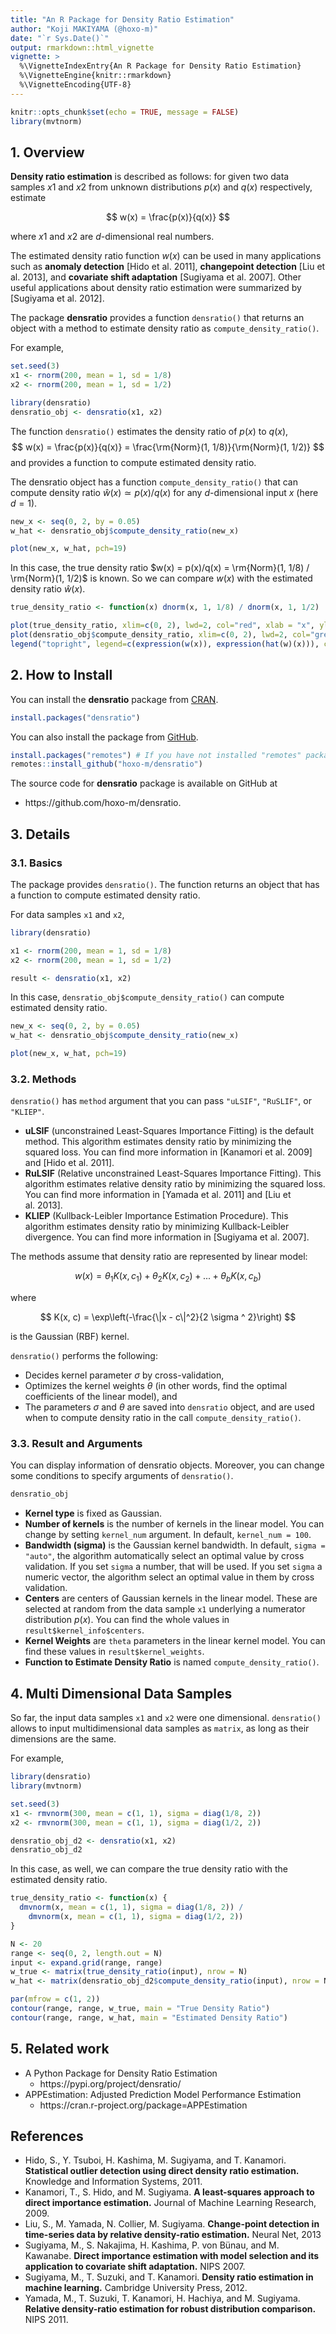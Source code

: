 ```yaml
---
title: "An R Package for Density Ratio Estimation"
author: "Koji MAKIYAMA (@hoxo-m)"
date: "`r Sys.Date()`"
output: rmarkdown::html_vignette
vignette: >
  %\VignetteIndexEntry{An R Package for Density Ratio Estimation}
  %\VignetteEngine{knitr::rmarkdown}
  %\VignetteEncoding{UTF-8}
---
```


```r
knitr::opts_chunk$set(echo = TRUE, message = FALSE)
library(mvtnorm)
```

## 1. Overview

**Density ratio estimation** is described as follows: 
for given two data samples $x1$ and $x2$ from unknown distributions $p(x)$ and $q(x)$ respectively, estimate

$$
w(x) = \frac{p(x)}{q(x)}
$$

where $x1$ and $x2$ are $d$-dimensional real numbers.

The estimated density ratio function $w(x)$ can be used in many applications such as **anomaly detection** [Hido et al. 2011], **changepoint detection** [Liu et al. 2013], and **covariate shift adaptation** [Sugiyama et al. 2007].
Other useful applications about density ratio estimation were summarized by [Sugiyama et al. 2012].

The package **densratio** provides a function `densratio()` that returns an object with a method to estimate density ratio as `compute_density_ratio()`.

For example, 

```r
set.seed(3)
x1 <- rnorm(200, mean = 1, sd = 1/8)
x2 <- rnorm(200, mean = 1, sd = 1/2)

library(densratio)
densratio_obj <- densratio(x1, x2)
```

The function `densratio()` estimates the density ratio of $p(x)$ to $q(x)$,
$$
w(x) = \frac{p(x)}{q(x)} = \frac{\rm{Norm}(1, 1/8)}{\rm{Norm}(1, 1/2)}
$$
and provides a function to compute estimated density ratio.

The densratio object has a function `compute_density_ratio()` that can compute density ratio $\hat{w}(x) \simeq p(x)/q(x)$ for any $d$-dimensional input $x$ (here $d=1$).

```r
new_x <- seq(0, 2, by = 0.05)
w_hat <- densratio_obj$compute_density_ratio(new_x)

plot(new_x, w_hat, pch=19)
```

In this case, the true density ratio $w(x) = p(x)/q(x) = \rm{Norm}(1, 1/8) / \rm{Norm}(1, 1/2)$ is known.
So we can compare $w(x)$ with the estimated density ratio $\hat{w}(x)$.

```r
true_density_ratio <- function(x) dnorm(x, 1, 1/8) / dnorm(x, 1, 1/2)

plot(true_density_ratio, xlim=c(0, 2), lwd=2, col="red", xlab = "x", ylab = "Density Ratio")
plot(densratio_obj$compute_density_ratio, xlim=c(0, 2), lwd=2, col="green", add=TRUE)
legend("topright", legend=c(expression(w(x)), expression(hat(w)(x))), col=2:3, lty=1, lwd=2, pch=NA)
```

## 2. How to Install

You can install the **densratio** package from [CRAN](https://CRAN.R-project.org/package=densratio).

```r
install.packages("densratio")
```

You can also install the package from [GitHub](https://github.com/hoxo-m/densratio).

```r
install.packages("remotes") # If you have not installed "remotes" package
remotes::install_github("hoxo-m/densratio")
```

The source code for **densratio** package is available on GitHub at

- https://github.com/hoxo-m/densratio.

## 3. Details

### 3.1. Basics

The package provides `densratio()`.
The function returns an object that has a function to compute estimated density ratio.

For data samples `x1` and `x2`,

```r
library(densratio)

x1 <- rnorm(200, mean = 1, sd = 1/8)
x2 <- rnorm(200, mean = 1, sd = 1/2)

result <- densratio(x1, x2)
```

In this case, `densratio_obj$compute_density_ratio()` can compute estimated density ratio.

```r
new_x <- seq(0, 2, by = 0.05)
w_hat <- densratio_obj$compute_density_ratio(new_x)

plot(new_x, w_hat, pch=19)
```

### 3.2. Methods

`densratio()` has `method` argument that you can pass `"uLSIF"`, `"RuSLIF"`, or `"KLIEP"`.

- **uLSIF** (unconstrained Least-Squares Importance Fitting) is the default method.
This algorithm estimates density ratio by minimizing the squared loss.
You can find more information in [Kanamori et al. 2009] and [Hido et al. 2011].
- **RuLSIF** (Relative unconstrained Least-Squares Importance Fitting).
This algorithm estimates relative density ratio by minimizing the squared loss.
You can find more information in [Yamada et al. 2011] and [Liu et al. 2013].
- **KLIEP** (Kullback-Leibler Importance Estimation Procedure).
This algorithm estimates density ratio by minimizing Kullback-Leibler divergence.
You can find more information in [Sugiyama et al. 2007].

The methods assume that density ratio are represented by linear model:

$$
w(x) = \theta_1 K(x, c_1) + \theta_2 K(x, c_2) + ... + \theta_b K(x, c_b)
$$

where

$$
K(x, c) = \exp\left(-\frac{\|x - c\|^2}{2 \sigma ^ 2}\right)
$$

is the Gaussian (RBF) kernel.

`densratio()` performs the following: 

- Decides kernel parameter $\sigma$ by cross-validation, 
- Optimizes the kernel weights $\theta$ (in other words, find the optimal coefficients of the linear model), and
- The parameters $\sigma$ and $\theta$ are saved into `densratio` object, and are used when to compute density ratio in the call `compute_density_ratio()`.

### 3.3. Result and Arguments

You can display information of densratio objects.
Moreover, you can change some conditions to specify arguments of `densratio()`.

```r
densratio_obj
```

- **Kernel type** is fixed as Gaussian.
- **Number of kernels** is the number of kernels in the linear model. 
You can change by setting `kernel_num` argument. 
In default, `kernel_num = 100`.
- **Bandwidth (sigma)** is the Gaussian kernel bandwidth.
In default, `sigma = "auto"`, the algorithm automatically select an optimal value by cross validation. 
If you set `sigma` a number, that will be used. 
If you set `sigma` a numeric vector, the algorithm select an optimal value in them by cross validation.
- **Centers** are centers of Gaussian kernels in the linear model. 
These are selected at random from the data sample `x1` underlying a numerator distribution $p(x)$. 
You can find the whole values in `result$kernel_info$centers`.
- **Kernel Weights** are `theta` parameters in the linear kernel model. 
You can find these values in `result$kernel_weights`.
- **Function to Estimate Density Ratio** is named `compute_density_ratio()`.

## 4. Multi Dimensional Data Samples

So far, the input data samples `x1` and `x2` were one dimensional. 
`densratio()` allows to input multidimensional data samples as `matrix`, as long as their dimensions are the same.

For example,

```r
library(densratio)
library(mvtnorm)

set.seed(3)
x1 <- rmvnorm(300, mean = c(1, 1), sigma = diag(1/8, 2))
x2 <- rmvnorm(300, mean = c(1, 1), sigma = diag(1/2, 2))

densratio_obj_d2 <- densratio(x1, x2)
densratio_obj_d2
```

In this case, as well, we can compare the true density ratio with the estimated density ratio.

```r
true_density_ratio <- function(x) {
  dmvnorm(x, mean = c(1, 1), sigma = diag(1/8, 2)) /
    dmvnorm(x, mean = c(1, 1), sigma = diag(1/2, 2))
}

N <- 20
range <- seq(0, 2, length.out = N)
input <- expand.grid(range, range)
w_true <- matrix(true_density_ratio(input), nrow = N)
w_hat <- matrix(densratio_obj_d2$compute_density_ratio(input), nrow = N)

par(mfrow = c(1, 2))
contour(range, range, w_true, main = "True Density Ratio")
contour(range, range, w_hat, main = "Estimated Density Ratio")
```

## 5. Related work

- A Python Package for Density Ratio Estimation
    - https://pypi.org/project/densratio/
- APPEstimation: Adjusted Prediction Model Performance Estimation
    - https://cran.r-project.org/package=APPEstimation

## References

- Hido, S., Y. Tsuboi, H. Kashima, M. Sugiyama, and T. Kanamori.
**Statistical outlier detection using direct density ratio estimation.**
Knowledge and Information Systems, 2011.
- Kanamori, T., S. Hido, and M. Sugiyama.
**A least-squares approach to direct importance estimation.**
Journal of Machine Learning Research, 2009.
- Liu, S., M. Yamada, N. Collier, M. Sugiyama.
**Change-point detection in time-series data by relative density-ratio estimation.**
Neural Net, 2013
- Sugiyama, M., S. Nakajima, H. Kashima, P. von Bünau, and M. Kawanabe. 
**Direct importance estimation with model selection and its application to covariate shift adaptation.**
NIPS 2007.
- Sugiyama, M., T. Suzuki, and T. Kanamori. 
**Density ratio estimation in machine learning.**
Cambridge University Press, 2012.
- Yamada, M., T. Suzuki, T. Kanamori, H. Hachiya, and M. Sugiyama.
**Relative density-ratio estimation for robust distribution comparison.**
NIPS 2011.

